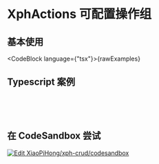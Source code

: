 
# XphActions 可配置操作组

## 基本使用

<CodeBlock language={"tsx"}>{rawExamples}</CodeBlock>

## Typescript 案例

<pre>
  <DemoWrapper>
    <Actions />
  </DemoWrapper>
</pre>

## 在 CodeSandbox 尝试

[![Edit XiaoPiHong/xph-crud/codesandbox](https://codesandbox.io/static/img/play-codesandbox.svg)](https://codesandbox.io/p/github/XiaoPiHong/xph-crud/codesandbox)
